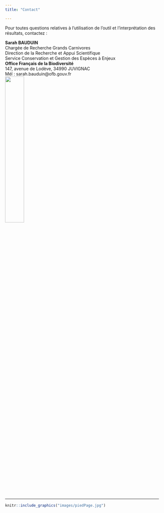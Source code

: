 ```yaml
---
title: "Contact"

---
```


Pour toutes questions relatives à l’utilisation de l’outil et l’interprétation des résultats, contactez :  

**Sarah BAUDUIN**  
Chargée de Recherche Grands Carnivores  
Direction de la Recherche et Appui Scientifique  
Service Conservation et Gestion des Espèces à Enjeux  
**Office Français de la Biodiversité**   
147, avenue de Lodève, 34990 JUVIGNAC  
Mél : sarah.bauduin@ofb.gouv.fr  
![](images/logoOFB.jpg){width="35%"}  

----------    
```r
knitr::include_graphics("images/piedPage.jpg")
```
